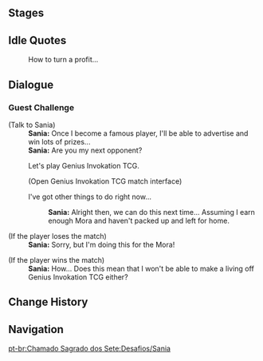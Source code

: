 {{Genius Invokation TCG Character Stages Intro}}

==Stages==
{{Genius Invokation TCG Stages/Detailed|Sania}}

==Idle Quotes==
{{Dialogue Start}}
:{{DIcon|Idle}} How to turn a profit...
{{Dialogue End}}

==Dialogue==
===Guest Challenge===
{{Dialogue Start}}
;(Talk to Sania)
:'''Sania:''' Once I become a famous player, I'll be able to advertise and win lots of prizes...
:'''Sania:''' Are you my next opponent?
:{{DIcon|TCG}} Let's play Genius Invokation TCG.
:;(Open Genius Invokation TCG match interface)
:{{DIcon}} I've got other things to do right now...
::'''Sania:''' Alright then, we can do this next time... Assuming I earn enough Mora and haven't packed up and left for home.

;(If the player loses the match)
:'''Sania:''' Sorry, but I'm doing this for the Mora!

;(If the player wins the match)
:'''Sania:''' How... Does this mean that I won't be able to make a living off Genius Invokation TCG either?
{{Dialogue End}}

==Change History==
{{Change History|3.7}}

==Navigation==
{{Genius Invokation TCG Stages Navbox}}

[[pt-br:Chamado Sagrado dos Sete:Desafios/Sania]]